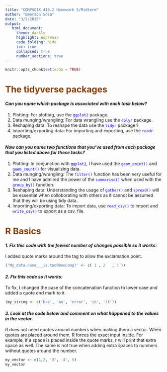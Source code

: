 ```yaml
---
title: "COMPSCIX 415.2 Homework 5/Midterm"
author: "Emerson Sosa"
date: "3/2/2019"
output: 
   html_document:
     theme: darkly
     highlight: espresso
     code_folding: hide
     toc: true
     collapsed: true
     number_sections: true
---
```


```r
knitr::opts_chunk$set(echo = TRUE)
```


<font color=blue> </font>
<font color=#873f05> </font>

# <font color=#873f05>The tidyverse packages</font>

#### *Can you name which package is associated with each task below?*


1. Plotting: For plotting, use the <font color=blue>`ggplot2`</font> package.
2. Data munging/wrangling: For data wrangling use the <font color=blue>`dplyr`</font> package.
3. Reshaping data: To reshape the data use the <font color=blue>`tidyr`</font> package.?
4. Importing/exporting data: For importing and exporting, use the <font color=blue>`readr`</font> package.

#### *Now can you name two functions that you've used from each package that you listed above for these tasks?*

1. Plotting: In conjunction with <font color=blue>`ggplot2`</font>, I have used the <font color=blue>`geom_point()`</font> and <font color=blue>`geom_count()`</font> for visualizing data. 
2. Data munging/wrangling: The <font color=blue>`filter()`</font> function has been very useful for me and I have admired the power of the <font color=blue>`summarise()`</font> when used with the <font color=blue>`group_by()`</font> function.
3. Reshaping data: Understanding the usage of <font color=blue>`gather()`</font> and <font color=blue>`spread()`</font> will be essential when colloborating with others as it cannot be assumed that they will be using tidy data. 
4. Importing/exporting data: To import data, use <font color=blue>`read_csv()`</font> to import and <font color=blue>`write_csv()`</font> to export as a csv. file. 

# <font color=#873f05>R Basics</font>

#### *1. Fix this code with the fewest number of changes possible so it works:*

I added quote marks around the tag to allow the exclamation point.

```r
('My_data.name___is.too00ooLong!' <- c( 1 , 2   , 3 ))
```


#### *2. Fix this code so it works:*

To fix, I changed the case of the concatenation function to lower case and added a quote end mark to <i>it</i>.

```r
(my_string <- c('has', 'an', 'error', 'in', 'it'))
```


#### *3. Look at the code below and comment on what happened to the values in the vector.*

R does not need quotes around numbers when making them a vector. When quotes are placed around them, R forces the exact input inside. For example, if a space is placed inside the quote marks, r will print that extra space as well. The same is not true when adding extra spaces to numbers without quotes around the number. 

```r
my_vector <- c(1,2, '3', '4', 5)
my_vector
```




